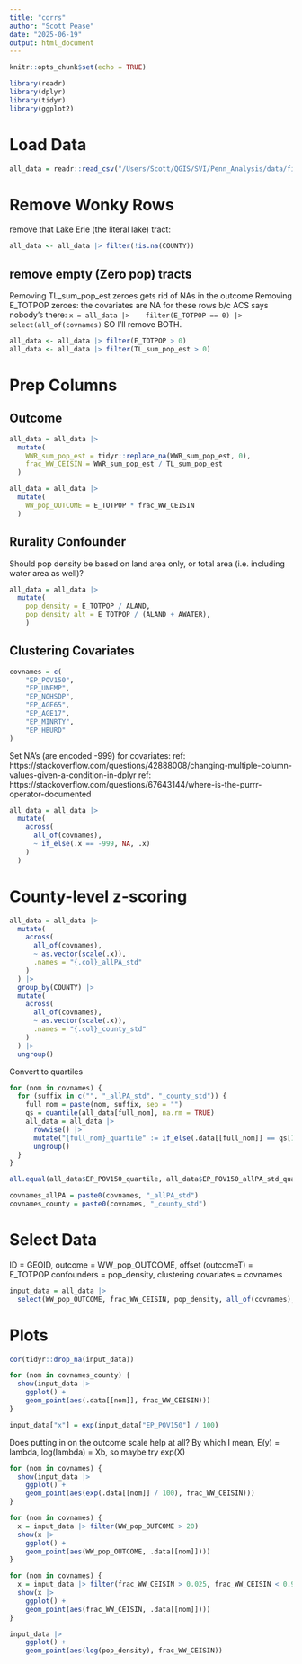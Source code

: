 ```yaml
---
title: "corrs"
author: "Scott Pease"
date: "2025-06-19"
output: html_document
---
```


```r
knitr::opts_chunk$set(echo = TRUE)
```

```r
library(readr)
library(dplyr)
library(tidyr)
library(ggplot2)
```

# Load Data
```r
all_data = readr::read_csv("/Users/Scott/QGIS/SVI/Penn_Analysis/data/final_output.csv")
```

# Remove Wonky Rows
remove that Lake Erie (the literal lake) tract:
```r
all_data <- all_data |> filter(!is.na(COUNTY))
```

## remove empty (Zero pop) tracts
Removing TL_sum_pop_est zeroes gets rid of NAs in the outcome
Removing E_TOTPOP zeroes: the covariates are NA for these rows
b/c ACS says nobody's there:
`x = all_data |> 
  filter(E_TOTPOP == 0) |> 
  select(all_of(covnames)
`
SO I'll remove BOTH.
```r
all_data <- all_data |> filter(E_TOTPOP > 0)
all_data <- all_data |> filter(TL_sum_pop_est > 0)
```


# Prep Columns
## Outcome
```r
all_data = all_data |> 
  mutate(
    WWR_sum_pop_est = tidyr::replace_na(WWR_sum_pop_est, 0),
    frac_WW_CEISIN = WWR_sum_pop_est / TL_sum_pop_est
  )
```

```r
all_data = all_data |> 
  mutate(
    WW_pop_OUTCOME = E_TOTPOP * frac_WW_CEISIN
  )
```

## Rurality Confounder
Should pop density be based on land area only, or total area (i.e. including water area as well)?
```r
all_data = all_data |> 
  mutate(
    pop_density = E_TOTPOP / ALAND,
    pop_density_alt = E_TOTPOP / (ALAND + AWATER),
    )
```

## Clustering Covariates
```r
covnames = c(
    "EP_POV150", 
    "EP_UNEMP",
    "EP_NOHSDP",
    "EP_AGE65",
    "EP_AGE17",
    "EP_MINRTY",
    "EP_HBURD"
)
```

Set NA's (are encoded -999) for covariates:
ref: https://stackoverflow.com/questions/42888008/changing-multiple-column-values-given-a-condition-in-dplyr
ref: https://stackoverflow.com/questions/67643144/where-is-the-purrr-operator-documented
```r
all_data = all_data |> 
  mutate(
    across(
      all_of(covnames),
      ~ if_else(.x == -999, NA, .x)
    )
  )
```

# County-level z-scoring
```r
all_data = all_data |> 
  mutate(
    across(
      all_of(covnames),
      ~ as.vector(scale(.x)),
      .names = "{.col}_allPA_std"
    )
  ) |> 
  group_by(COUNTY) |> 
  mutate(
    across(
      all_of(covnames),
      ~ as.vector(scale(.x)),
      .names = "{.col}_county_std"
    )
  ) |> 
  ungroup()
```



Convert to quartiles
```r
for (nom in covnames) {
  for (suffix in c("", "_allPA_std", "_county_std")) {
    full_nom = paste(nom, suffix, sep = "")
    qs = quantile(all_data[full_nom], na.rm = TRUE)
    all_data = all_data |>
      rowwise() |> 
      mutate("{full_nom}_quartile" := if_else(.data[[full_nom]] == qs[1], 1, sum(.data[[full_nom]] > qs))) |> 
      ungroup()
  }
}
```

```r
all.equal(all_data$EP_POV150_quartile, all_data$EP_POV150_allPA_std_quartile)
```


```r
covnames_allPA = paste0(covnames, "_allPA_std")
covnames_county = paste0(covnames, "_county_std")
```

# Select Data
ID = GEOID,
outcome = WW_pop_OUTCOME,
offset (outcomeT) = E_TOTPOP
confounders = pop_density,
clustering covariates = covnames
```r
input_data = all_data |> 
  select(WW_pop_OUTCOME, frac_WW_CEISIN, pop_density, all_of(covnames), all_of(covnames_allPA), all_of(covnames_county))
```

# Plots
```r
cor(tidyr::drop_na(input_data))
```

```r
for (nom in covnames_county) {
  show(input_data |> 
    ggplot() +
    geom_point(aes(.data[[nom]], frac_WW_CEISIN)))
}
```

```r
input_data["x"] = exp(input_data["EP_POV150"] / 100)
```

Does putting in on the outcome scale help at all?
By which I mean, E(y) = lambda, log(lambda) = Xb, so maybe try exp(X)
```r
for (nom in covnames) {
  show(input_data |> 
    ggplot() +
    geom_point(aes(exp(.data[[nom]] / 100), frac_WW_CEISIN)))
}
```

```r
for (nom in covnames) {
  x = input_data |> filter(WW_pop_OUTCOME > 20)
  show(x |> 
    ggplot() +
    geom_point(aes(WW_pop_OUTCOME, .data[[nom]])))
}
```



```r
for (nom in covnames) {
  x = input_data |> filter(frac_WW_CEISIN > 0.025, frac_WW_CEISIN < 0.975)
  show(x |> 
    ggplot() +
    geom_point(aes(frac_WW_CEISIN, .data[[nom]])))
}
```


```r
input_data |> 
    ggplot() +
    geom_point(aes(log(pop_density), frac_WW_CEISIN))
```


